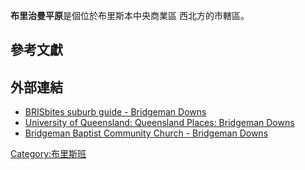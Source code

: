 {{Infobox Australian Place | type = suburb
| name     = 布里治曼平原
| city     = 布里斯本市
| state    = qld
| image    = 
| caption  = 
| lga      = [[布里斯本市|布里斯本市]]
| postcode = 4035
| pop      = 7,367 (2006)
| area     = 
| stategov = 艾斯比力
| fedgov   = 立利
| near-nw  = 
| near-n   = [[博德山區_(昆士蘭州)|博德山]]
| near-ne  = [[齊爾米爾區_(昆士蘭州)|齊爾米爾]]
| near-w   = 
| near-e   = [[艾斯比力区_(昆士兰州)|艾斯比力]]
| near-sw  = [[麥杜渥區_(昆士蘭州)|麥杜渥]]
| near-s   = [[麥杜渥區_(昆士蘭州)|麥杜渥]] 
| near-se  = [[西琛晤塞區_(昆士蘭州)|西琛晤塞]]
}}
'''布里治曼平原'''是個位於布里斯本中央商業區{{convert|12|km|mi|0}} 西北方的市轄區。
==參考文獻==
{{reflist}}

==外部連結==
*  [http://www.brisbites.com/suburbView.asp?suburb=17&topic=3 BRISbites suburb guide - Bridgeman Downs] {{Wayback|url=http://www.brisbites.com/suburbView.asp?suburb=17&topic=3 |date=20110518022958 }}
* [http://queenslandplaces.com.au/bridgeman-downs University of Queensland: Queensland Places: Bridgeman Downs] {{Wayback|url=http://queenslandplaces.com.au/bridgeman-downs |date=20110314172308 }}
*  [http://www.bridgeman.org.au/ Bridgeman Baptist Community Church - Bridgeman Downs] {{Wayback|url=http://www.bridgeman.org.au/ |date=20110706124342 }}

{{coord|27.3550|S|152.9942|E|region:AU-QLD_type:city(7367)|format=dms|display=title}}

[[Category:布里斯班|Category:布里斯班]]